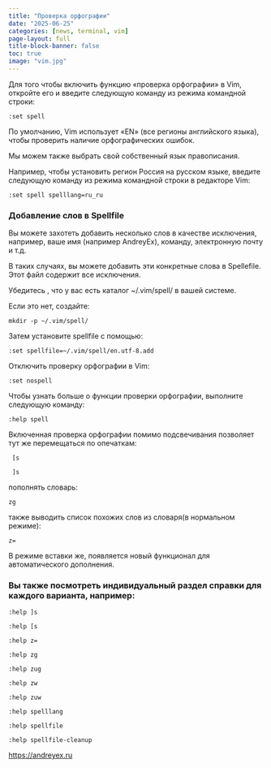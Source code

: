 ```yaml
---
title: "Проверка орфографии"
date: "2025-06-25"
categories: [news, terminal, vim]
page-layout: full
title-block-banner: false
toc: true
image: "vim.jpg"
---
```


Для того чтобы включить функцию «проверка орфографии» в Vim, откройте его и введите следующую команду из режима командной строки:
```
:set spell
```
По умолчанию, Vim использует «EN» (все регионы английского языка), чтобы проверить наличие орфографических ошибок. 

Мы можем также выбрать свой собственный язык правописания. 

Например, чтобы установить регион Россия на русском языке, введите следующую команду из режима командной строки в редакторе Vim:
```
:set spell spelllang=ru_ru
```
### Добавление слов в Spellfile

Вы можете захотеть добавить несколько слов в качестве исключения, например, ваше имя (например AndreyEx), команду, электронную почту и т.д. 

В таких случаях, вы можете добавить эти конкретные слова в Spellefile. Этот файл содержит все исключения.

Убедитесь , что у вас есть каталог ~/.vim/spell/ в вашей системе. 

Если это нет, создайте:
```
mkdir -p ~/.vim/spell/
```
Затем установите spellfile с помощью:
```
:set spellfile=~/.vim/spell/en.utf-8.add
```
Отключить проверку орфографии в Vim:
```
:set nospell
```
Чтобы узнать больше о функции проверки орфографии, выполните следующую команду:
```
:help spell
```
Включенная проверка орфографии помимо подсвечивания позволяет тут же перемещаться по опечаткам:
```
 [s
 
 ]s 
 ```
 пополнять словарь: 
 
 ```
 zg
 ```
 также выводить список похожих слов из словаря(в нормальном режиме): 
 
 ```
 z=   
``` 
В режиме вставки же, появляется новый функционал для автоматического дополнения.

### Вы также посмотреть индивидуальный раздел справки для каждого варианта, например:
```
:help ]s

:help [s

:help z=

:help zg

:help zug

:help zw

:help zuw

:help spelllang

:help spellfile

:help spellfile-cleanup
```

[https://andreyex.ru](https://andreyex.ru/operacionnaya-sistema-linux/kak-ispolzovat-spell-check-feature-v-tekstovom-redaktore-vim/)


